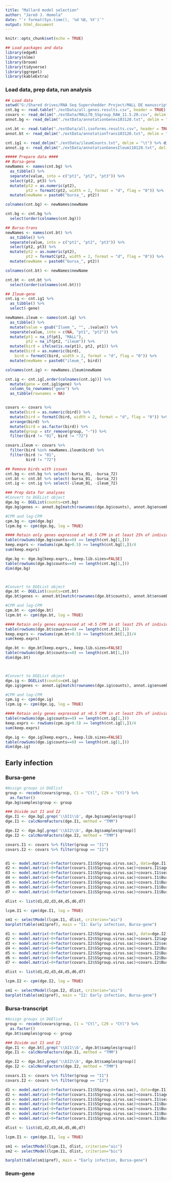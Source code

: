 ```yaml
---
title: "Mallard model selection"
author: "Jared J. Homola"
date: "`r format(Sys.time(), '%d %B, %Y')`"
output: html_document
---
```


  
  
```r
knitr::opts_chunk$set(echo = TRUE)
```

```r
## Load packages and data
library(edgeR)
library(nlme)
library(broom)
library(tidyverse)
library(ggrepel)
library(kableExtra)
```

### Load data, prep data, run analysis
```r
## Load data
setwd("G:/Shared drives/RNA Seq Supershedder Project/MALL DE manuscript/mallardLPAIV/")
cnt.bg <- read.table("./extData/all.genes.results.csv", header = TRUE) %>% as_tibble(rownames = NA)
covars <- read_delim("./extData/MALL70_SSgroup_RAW_11.5.20.csv", delim = ",")
annot.bg <- read_delim("./extData/annotationGenes103120.txt", delim = "\t")

cnt.bt <- read.table("./extData/all.isoforms.results.csv", header = TRUE) %>% as_tibble(rownames = NA)
annot.bt <- read_delim("./extData/annotationTrans103120.txt", delim = "\t")

cnt.ig1 <- read_delim("./extData/ileumCounts.txt", delim = "\t") %>% distinct(gene, .keep_all = TRUE)
annot.ig <- read_delim("./extData/annotationGenesIleum110120.txt", delim = "\t")

##### Prepare data ####
## Bursa-gene
newNames <- names(cnt.bg) %>%
  as_tibble() %>%
  separate(value, into = c("pt1", "pt2", "pt3")) %>%
  select(pt2, pt3) %>%
  mutate(pt2 = as.numeric(pt2),
         pt2 = formatC(pt2, width = 2, format = "d", flag = "0")) %>%
  mutate(newName = paste0("bursa_", pt2))

colnames(cnt.bg) <- newNames$newName

cnt.bg <- cnt.bg %>% 
  select(order(colnames(cnt.bg)))

## Bursa-trans
newNames <- names(cnt.bt) %>%
  as_tibble() %>%
  separate(value, into = c("pt1", "pt2", "pt3")) %>%
  select(pt2, pt3) %>%
  mutate(pt2 = as.numeric(pt2),
         pt2 = formatC(pt2, width = 2, format = "d", flag = "0")) %>%
  mutate(newName = paste0("bursa_", pt2))

colnames(cnt.bt) <- newNames$newName

cnt.bt <- cnt.bt %>% 
  select(order(colnames(cnt.bt)))

## Ileum-gene
cnt.ig <- cnt.ig1 %>%
  as_tibble() %>%
  select(-gene)

newNames.ileum <- names(cnt.ig) %>%
  as_tibble() %>%
  mutate(value = gsub("Iluem_", "", .$value)) %>% 
  separate(value, into = c(NA, "pt1", "pt2")) %>%
  mutate(pt1 = na_if(pt1, "MALL"),
         pt2 = na_if(pt2, "ileum")) %>%
  mutate(bird = ifelse(is.na(pt1), pt2, pt1)) %>%
  mutate(bird = as.numeric(bird),
    bird = formatC(bird, width = 2, format = "d", flag = "0")) %>%
  mutate(newName = paste0("ileum_", bird))

colnames(cnt.ig) <- newNames.ileum$newName

cnt.ig <- cnt.ig[,order(colnames(cnt.ig))] %>%
  mutate(gene = cnt.ig1$gene) %>%
  column_to_rownames("gene") %>%
  as_tibble(rownames = NA)


covars <- covars %>%
  mutate(bird = as.numeric(bird)) %>%
  mutate(bird = formatC(bird, width = 2, format = "d", flag = "0")) %>%
  arrange(bird) %>%
  mutate(bird = as.factor(bird)) %>%
  mutate(group = str_remove(group, "-")) %>% 
  filter(bird != "01", bird != "72")

covars.ileum <- covars %>%
  filter(bird %in% newNames.ileum$bird) %>% 
  filter(bird != "01",
         bird != "72")

## Remove birds with issues
cnt.bg <- cnt.bg %>% select(-bursa_01, -bursa_72)
cnt.bt <- cnt.bt %>% select(-bursa_01, -bursa_72)
cnt.ig <- cnt.ig %>% select(-ileum_01, -ileum_72)
```

```r
### Prep data for analyses
#Convert to DGEList object
dge.bg <- DGEList(counts=cnt.bg)
dge.bg$genes <- annot.bg[match(rownames(dge.bg$counts), annot.bg$ensembl_gene_id),]

#CPM and log-CPM
cpm.bg <- cpm(dge.bg)
lcpm.bg <- cpm(dge.bg, log = TRUE)

#### Retain only genes expressed at >0.5 CPM in at least 25% of individuals
table(rowSums(dge.bg$counts==0) == length(cnt.bg[1,]))
keep.exprs <- rowSums(cpm.bg>0.5) >= length(cnt.bg[1,])/4
sum(keep.exprs)

dge.bg <- dge.bg[keep.exprs,, keep.lib.sizes=FALSE]
table(rowSums(dge.bg$counts==0) == length(cnt.bg[1,]))
dim(dge.bg)



#Convert to DGEList object
dge.bt <- DGEList(counts=cnt.bt)
dge.bt$genes <- annot.bt[match(rownames(dge.bt$counts), annot.bt$ensembl_transcript_id),]

#CPM and log-CPM
cpm.bt <- cpm(dge.bt)
lcpm.bt <- cpm(dge.bt, log = TRUE)

#### Retain only genes expressed at >0.5 CPM in at least 25% of individuals
table(rowSums(dge.bt$counts==0) == length(cnt.bt[1,]))
keep.exprs <- rowSums(cpm.bt>0.5) >= length(cnt.bt[1,])/4
sum(keep.exprs)

dge.bt <- dge.bt[keep.exprs,, keep.lib.sizes=FALSE]
table(rowSums(dge.bt$counts==0) == length(cnt.bt[1,]))
dim(dge.bt)



#Convert to DGEList object
dge.ig <- DGEList(counts=cnt.ig)
dge.ig$genes <- annot.ig[match(rownames(dge.ig$counts), annot.ig$ensembl_gene_id),]

#CPM and log-CPM
cpm.ig <- cpm(dge.ig)
lcpm.ig <- cpm(dge.ig, log = TRUE)

#### Retain only genes expressed at >0.5 CPM in at least 25% of individuals
table(rowSums(dge.ig$counts==0) == length(cnt.ig[1,]))
keep.exprs <- rowSums(cpm.ig>0.5) >= length(cnt.ig[1,])/4
sum(keep.exprs)

dge.ig <- dge.ig[keep.exprs,, keep.lib.sizes=FALSE]
table(rowSums(dge.ig$counts==0) == length(cnt.ig[1,]))
dim(dge.ig)
```


## Early infection
### Bursa-gene
```r
#Assign groups in DGElist
group <- recode(covars$group, C1 = "Ctl", C29 = "Ctl") %>% 
  as.factor()
dge.bg$samples$group <- group

### Divide out I1 and I2
dge.I1 <- dge.bg[,grep('\\bI1\\b', dge.bg$samples$group)]
dge.I1 <- calcNormFactors(dge.I1, method = "TMM")

dge.I2 <- dge.bg[,grep('\\bI2\\b', dge.bg$samples$group)]
dge.I2 <- calcNormFactors(dge.I2, method = "TMM")

covars.I1 <- covars %>% filter(group == "I1")
covars.I2 <- covars %>% filter(group == "I2")


d1 <- model.matrix(~0+factor(covars.I1$SSgroup.virus.sac), data=dge.I1)
d2 <- model.matrix(~0+factor(covars.I1$SSgroup.virus.sac)+covars.I1$age, data=dge.I1)
d3 <- model.matrix(~0+factor(covars.I1$SSgroup.virus.sac)+covars.I1$sex, data=dge.I1)
d4 <- model.matrix(~0+factor(covars.I1$SSgroup.virus.sac)+covars.I1$Bursa_pool, data=dge.I1)
d5 <- model.matrix(~0+factor(covars.I1$SSgroup.virus.sac)+covars.I1$Bursa_pool+covars.I1$age, data=dge.I1)
d6 <- model.matrix(~0+factor(covars.I1$SSgroup.virus.sac)+covars.I1$Bursa_pool+covars.I1$sex, data=dge.I1)
d7 <- model.matrix(~0+factor(covars.I1$SSgroup.virus.sac)+covars.I1$Bursa_pool+covars.I1$age+covars.I1$sex, data=dge.I1)

dlist <- list(d1,d2,d3,d4,d5,d6,d7)

lcpm.I1 <- cpm(dge.I1, log = TRUE)

sm1 <- selectModel(lcpm.I1, dlist, criterion="aic")
barplot(table(sm1$pref), main = "I1: Early infection, Bursa-gene")

d1 <- model.matrix(~0+factor(covars.I2$SSgroup.virus.sac), data=dge.I2)
d2 <- model.matrix(~0+factor(covars.I2$SSgroup.virus.sac)+covars.I2$age, data=dge.I2)
d3 <- model.matrix(~0+factor(covars.I2$SSgroup.virus.sac)+covars.I2$sex, data=dge.I2)
d4 <- model.matrix(~0+factor(covars.I2$SSgroup.virus.sac)+covars.I2$Bursa_pool, data=dge.I2)
d5 <- model.matrix(~0+factor(covars.I2$SSgroup.virus.sac)+covars.I2$Bursa_pool+covars.I2$age, data=dge.I2)
d6 <- model.matrix(~0+factor(covars.I2$SSgroup.virus.sac)+covars.I2$Bursa_pool+covars.I2$sex, data=dge.I2)
d7 <- model.matrix(~0+factor(covars.I2$SSgroup.virus.sac)+covars.I2$Bursa_pool+covars.I2$age+covars.I2$sex, data=dge.I2)

dlist <- list(d1,d2,d3,d4,d5,d6,d7)

lcpm.I2 <- cpm(dge.I2, log = TRUE)

sm1 <- selectModel(lcpm.I2, dlist, criterion="aic")
barplot(table(sm1$pref), main = "I2: Early infection, Bursa-gene")
```


### Bursa-transcript
```r
#Assign groups in DGElist
group <- recode(covars$group, C1 = "Ctl", C29 = "Ctl") %>% 
  as.factor()
dge.bt$samples$group <- group

### Divide out I1 and I2
dge.I1 <- dge.bt[,grep('\\bI1\\b', dge.bt$samples$group)]
dge.I1 <- calcNormFactors(dge.I1, method = "TMM")

dge.I2 <- dge.bt[,grep('\\bI2\\b', dge.bt$samples$group)]
dge.I2 <- calcNormFactors(dge.I2, method = "TMM")

covars.I1 <- covars %>% filter(group == "I1")
covars.I2 <- covars %>% filter(group == "I2")

d1 <- model.matrix(~0+factor(covars.I1$SSgroup.virus.sac), data=dge.I1)
d2 <- model.matrix(~0+factor(covars.I1$SSgroup.virus.sac)+covars.I1$age, data=dge.I1)
d3 <- model.matrix(~0+factor(covars.I1$SSgroup.virus.sac)+covars.I1$sex, data=dge.I1)
d4 <- model.matrix(~0+factor(covars.I1$SSgroup.virus.sac)+covars.I1$Bursa_pool, data=dge.I1)
d5 <- model.matrix(~0+factor(covars.I1$SSgroup.virus.sac)+covars.I1$Bursa_pool+covars.I1$age, data=dge.I1)
d6 <- model.matrix(~0+factor(covars.I1$SSgroup.virus.sac)+covars.I1$Bursa_pool+covars.I1$sex, data=dge.I1)
d7 <- model.matrix(~0+factor(covars.I1$SSgroup.virus.sac)+covars.I1$Bursa_pool+covars.I1$age+covars.I1$sex, data=dge.I1)

dlist <- list(d1,d2,d3,d4,d5,d6,d7)

lcpm.I1 <- cpm(dge.I1, log = TRUE)

sm1 <- selectModel(lcpm.I1, dlist, criterion="aic")
sm2 <- selectModel(lcpm.I1, dlist, criterion="bic")

barplot(table(sm1$pref), main = "Early infection, Bursa-gene")
```

### Ileum-gene
```r

```
